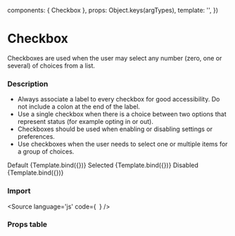 
  components: { Checkbox },
  props:      Object.keys(argTypes),
  template:   '<Checkbox v-bind="$props" />',
})

<Meta 
  title="Components/Form/Checkbox"
  decorators={[]}
/>

# Checkbox
Checkboxes are used when the user may select any number (zero, one or several) of choices from a list.

### Description

- Always associate a label to every checkbox for good accessibility. Do not include a colon at the end of the label.
- Use a single checkbox when there is a choice between two options that represent status (for example opting in or out).
- Checkboxes should be used when enabling or disabling settings or preferences.
- Use checkboxes when the user needs to select one or multiple items for a group of choices.

<Canvas columns={2}>
  Default
  <Story
    name="Checked"
    args={{
      label: 'Accept term of service',
    }}>
    {Template.bind({})}
  </Story>
  Selected
  <Story
    name="Selected"
    args={{
      label: 'Accept term of service',
      value: 'true'
    }}>
    {Template.bind({})}
  </Story>
  Disabled
  <Story
    name="Disabled"
    args={{
      label: 'Accept term of service',
      disabled: true
    }}>
    {Template.bind({})}
  </Story>
</Canvas>

### Import 
<Source
  language='js'
  code={`
  `}
/>

### Props table

<ArgsTable of={Checkbox} />
